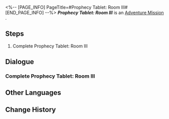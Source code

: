 <%-- [PAGE_INFO]
PageTitle=#Prophecy Tablet: Room III#
[END_PAGE_INFO] --%>
{{Stub|Dialogue.}}
{{Mission Infobox
|id            = 8030122
|title         = 
|image         = <!--Mission Prophecy Tablet Room III.png-->
|type          = Adventure
|event_name    = 
|chapter       = 
|requirements  = {{subst:void|<!--Unknown: {"Type":"Manual"}-->}}
|summary       = <!--official mission summary from Fate's Atlas-->
|characters    = Trailblazer
|startLocation = [[<!--starting world-->]] - [[<!--starting area-->]]
|world         = <!--starting world-->
|area          = <!--starting area-->
|prev          = 
|next          = 
|rewards       = 
}}
'''''Prophecy Tablet: Room III''''' is an [[Adventure Mission]]<!--in [world]-->.

==Steps==
# Complete Prophecy Tablet: Room III

<!--
==Gameplay Notes==

--><!--
==Trial Character==

-->
==Dialogue==
{{Stub Dialogue}}
===Complete Prophecy Tablet: Room III{{subst:void|<!--803012201-->}}===
{{Mission Description|type=adventure|location=<!--to be added-->|Every room in the hypogea is protected by a seal, and this one is controlled by the "Prophecy Tablet." You will need to solve the puzzle before you can continue any further.}}
{{Dialogue Start}}
:{{tx}}
{{Dialogue End}}

==Other Languages==
{{Other Languages
|en   = Prophecy Tablet: Room III
|zhs  = 预言算碑-房间Ⅲ
|zht  = 預言算碑-房間Ⅲ
|ja   = 預言の盤：部屋III
|ko   = 예언 비석-방Ⅲ
|es   = Tabla de la profecía: sala III
|fr   = Salle III de la Stèle prophétique
|ru   = Плита пророчества III
|th   = จารึกคำทำนาย: ห้อง III
|vi   = Tấm Bia Tiên Tri: Phòng III
|de   = Monument der Prophezeiung: Raum III
|id   = Prasasti Ramalan: Ruangan III
|pt   = Monumento Profético: Sala III
}}

==Change History==
{{Change History|3.0}}
